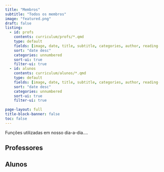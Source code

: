 ```yaml
---
title: "Membros"
subtitle: "Todos os membros"
image: "featured.png"
draft: false
listing:
  - id: profs
    contents: curriculum/profs/*.qmd
    type: default
    fields: [image, date, title, subtitle, categories, author, reading-time]  
    sort: "date desc"
    categories: unnumbered
    sort-ui: true
    filter-ui: true
  - id: alunos
    contents: curriculum/alunos/*.qmd
    type: default
    fields: [image, date, title, subtitle, categories, author, reading-time]
    sort: "date desc"
    categories: unnumbered
    sort-ui: true
    filter-ui: true
    
page-layout: full
title-block-banner: false
toc: false
---
```


Funções utilizadas em nosso dia-a-dia....

## Professores

::: {#profs}
:::

## Alunos

::: {#alunos}
:::

## 
